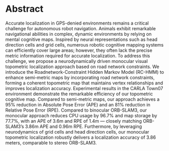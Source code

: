 # Abstract

Accurate localization in GPS-denied environments remains a critical challenge for autonomous robot navigation. Animals exhibit remarkable navigational abilities in complex, dynamic environments by relying on mental cognitive maps. Inspired by neural representations such as head direction cells and grid cells, numerous robotic cognitive mapping systems can efficiently cover large areas; however, they often lack the precise metric information required for accurate localization. To address this challenge, we propose a neurodynamically driven monocular visual topometric localization approach based on road network constraints. We introduce the Roadnetwork-Constraint Hidden Markov Model (RC-HMM) to enhance semi-metric maps by incorporating road network constraints, forming a coherent topometric map that maintains vertex relationships and improves localization accuracy. Experimental results in the CARLA Town07 environment demonstrate the remarkable efficiency of our topometric cognitive map. Compared to semi-metric maps, our approach achieves a 95\% reduction in Absolute Pose Error (APE) and an 81\% reduction in Relative Pose Error (RPE). 
Compared to binocular ORB-SLAM3, our monocular approach reduces CPU usage by 96.7\% and map storage by 77.7\%, with an APE of 3.6m and RPE of 1.4m — closely matching ORB-SLAM3’s 3.86m APE and 0.96m RPE.
Furthermore, by leveraging neurodynamics of grid cells and head direction cells, our monocular topometric localization robustly delivers a localization accuracy of 3.86 meters, comparable to stereo ORB-SLAM3.
